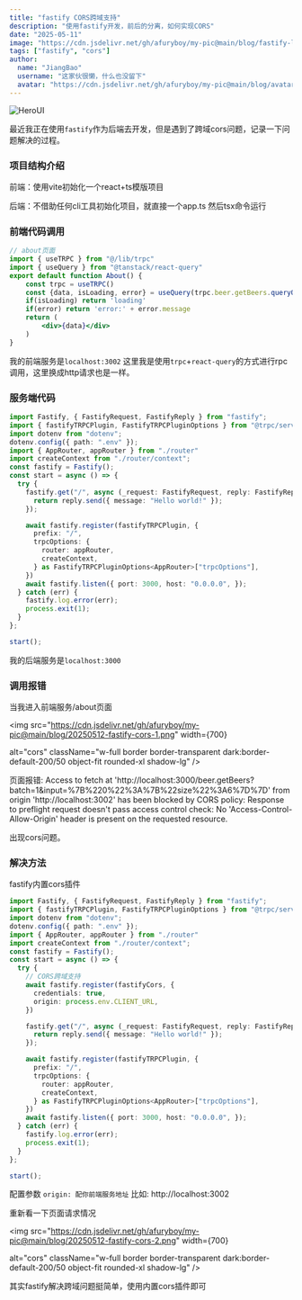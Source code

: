```yaml
---
title: "fastify CORS跨域支持"
description: "使用fastify开发，前后的分离，如何实现CORS"
date: "2025-05-11"
image: "https://cdn.jsdelivr.net/gh/afuryboy/my-pic@main/blog/fastify-logo.jpg"
tags: ["fastify", "cors"]
author:
  name: "JiangBao"
  username: "这家伙很懒，什么也没留下"
  avatar: "https://cdn.jsdelivr.net/gh/afuryboy/my-pic@main/blog/avatar.png"
---
```




<img
  src="https://cdn.jsdelivr.net/gh/afuryboy/my-pic@main/blog/fastify-logo.jpg"
  width={700}
  height={350}
  alt="HeroUI"
  className="w-full border border-transparent dark:border-default-200/50 object-fit rounded-xl shadow-lg"
/>

最近我正在使用`fastify`作为后端去开发，但是遇到了跨域cors问题，记录一下问题解决的过程。

### 项目结构介绍

前端：使用vite初始化一个react+ts模版项目

后端：不借助任何cli工具初始化项目，就直接一个app.ts 然后tsx命令运行


### 前端代码调用

```jsx
// about页面
import { useTRPC } from "@/lib/trpc"
import { useQuery } from "@tanstack/react-query"
export default function About() {
    const trpc = useTRPC()
    const {data, isLoading, error} = useQuery(trpc.beer.getBeers.queryOptions({size: 6}))
    if(isLoading) return 'loading'
    if(error) return 'error:' + error.message
    return (
        <div>{data}</div>
    )
}
```
我的前端服务是`localhost:3002`
这里我是使用`trpc`+`react-query`的方式进行rpc调用，这里换成http请求也是一样。


### 服务端代码

```ts
import Fastify, { FastifyRequest, FastifyReply } from "fastify";
import { fastifyTRPCPlugin, FastifyTRPCPluginOptions } from "@trpc/server/adapters/fastify"
import dotenv from "dotenv";
dotenv.config({ path: ".env" });
import { AppRouter, appRouter } from "./router"
import createContext from "./router/context";
const fastify = Fastify();
const start = async () => {
  try {
    fastify.get("/", async (_request: FastifyRequest, reply: FastifyReply) => {
      return reply.send({ message: "Hello world!" });
    });

    await fastify.register(fastifyTRPCPlugin, {
      prefix: "/",
      trpcOptions: {
        router: appRouter,
        createContext,
      } as FastifyTRPCPluginOptions<AppRouter>["trpcOptions"],
    })
    await fastify.listen({ port: 3000, host: "0.0.0.0", });
  } catch (err) {
    fastify.log.error(err);
    process.exit(1);
  }
};

start();

```
我的后端服务是`localhost:3000`



### 调用报错

当我进入前端服务/about页面

<img
  src="https://cdn.jsdelivr.net/gh/afuryboy/my-pic@main/blog/20250512-fastify-cors-1.png"
  width={700}
  
  alt="cors"
  className="w-full border border-transparent dark:border-default-200/50 object-fit rounded-xl shadow-lg"
/>

页面报错: Access to fetch at 'http://localhost:3000/beer.getBeers?batch=1&input=%7B%220%22%3A%7B%22size%22%3A6%7D%7D' from origin 'http://localhost:3002' has been blocked by CORS policy: Response to preflight request doesn't pass access control check: No 'Access-Control-Allow-Origin' header is present on the requested resource.

出现cors问题。


### 解决方法

fastify内置cors插件

```ts
import Fastify, { FastifyRequest, FastifyReply } from "fastify";
import { fastifyTRPCPlugin, FastifyTRPCPluginOptions } from "@trpc/server/adapters/fastify"
import dotenv from "dotenv";
dotenv.config({ path: ".env" });
import { AppRouter, appRouter } from "./router"
import createContext from "./router/context";
const fastify = Fastify();
const start = async () => {
  try {
    // CORS跨域支持
    await fastify.register(fastifyCors, {
      credentials: true,
      origin: process.env.CLIENT_URL,
    })

    fastify.get("/", async (_request: FastifyRequest, reply: FastifyReply) => {
      return reply.send({ message: "Hello world!" });
    });

    await fastify.register(fastifyTRPCPlugin, {
      prefix: "/",
      trpcOptions: {
        router: appRouter,
        createContext,
      } as FastifyTRPCPluginOptions<AppRouter>["trpcOptions"],
    })
    await fastify.listen({ port: 3000, host: "0.0.0.0", });
  } catch (err) {
    fastify.log.error(err);
    process.exit(1);
  }
};

start();

```

配置参数 `origin: 配你前端服务地址` 比如: http://localhost:3002 

重新看一下页面请求情况

<img
  src="https://cdn.jsdelivr.net/gh/afuryboy/my-pic@main/blog/20250512-fastify-cors-2.png"
  width={700}
  
  alt="cors"
  className="w-full border border-transparent dark:border-default-200/50 object-fit rounded-xl shadow-lg"
/>


其实fastify解决跨域问题挺简单，使用内置cors插件即可